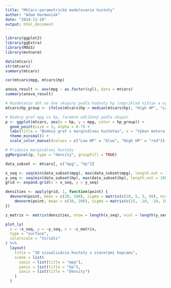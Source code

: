 ---
title: "MtCars-parametrické modelovanie hustoty"
author: "Adam Harmaniak"
date: "2024-11-10"
output: html_document
---

```{r, warning=FALSE}
library(ggplot2)
library(ggExtra)
library(MASS)
library(mvtnorm)

data(mtcars)
str(mtcars)
summary(mtcars)
```

```{r,warning=FALSE}
cor(mtcars$mpg, mtcars$hp)

anova_result <- aov(mpg ~ as.factor(cyl), data = mtcars)
summary(anova_result)

# Rozdelenie dát na dve skupiny podľa hodnoty hp (napríklad nižšie a vyššie ako medián)
mtcars$hp_group <- ifelse(mtcars$hp > median(mtcars$hp), "High HP", "Low HP")

# Bodový graf mpg vs hp, farebne odlíšený podľa skupín
p <- ggplot(mtcars, aes(x = hp, y = mpg, color = hp_group)) +
  geom_point(size = 3, alpha = 0.7) +
  labs(title = "Bodový graf s marginálnou hustotou", x = "Výkon motora (hp)", y = "Spotreba (mpg)") +
  theme_minimal() +
  scale_color_manual(values = c("Low HP" = "blue", "High HP" = "red"))

# Pridanie marginálnej hustoty
ggMarginal(p, type = "density", groupFill = TRUE)
```


```{r,warning=FALSE}
data_subset <- mtcars[, c("mpg", "hp")]

x_seq <- seq(min(data_subset$mpg), max(data_subset$mpg), length.out = 100)
y_seq <- seq(min(data_subset$hp), max(data_subset$hp), length.out = 100)
grid <- expand.grid(x = x_seq, y = y_seq)

densities <- apply(grid, 1, function(point) {
  dmvnorm(point, mean = c(20, 100), sigma = matrix(c(10, 5, 5, 50), ncol = 2)) + 
    dmvnorm(point, mean = c(30, 200), sigma = matrix(c(15, -10, -10, 100), ncol = 2))
})

z_matrix <- matrix(densities, nrow = length(x_seq), ncol = length(y_seq))

plot_ly(
  x = ~x_seq, y = ~y_seq, z = ~z_matrix,
  type = "surface",
  colorscale = "Viridis"
) %>%
  layout(
    title = "3D vizualizácia hustoty s viacerými kopcami",
    scene = list(
      xaxis = list(title = "mpg"),
      yaxis = list(title = "hp"),
      zaxis = list(title = "Density")
    )
  )
```

